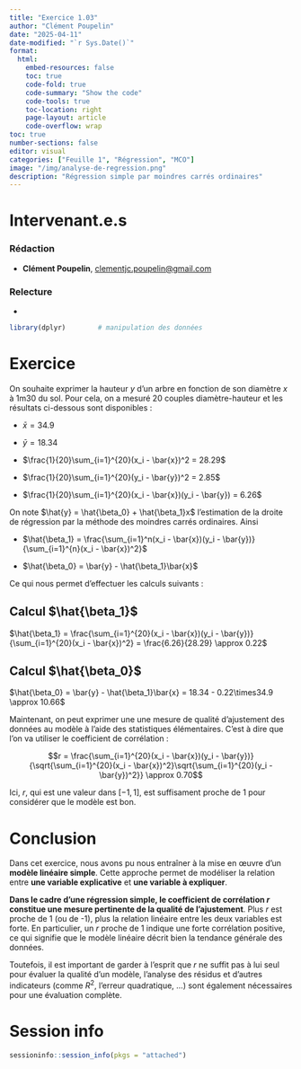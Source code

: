 ```yaml
---
title: "Exercice 1.03"
author: "Clément Poupelin"
date: "2025-04-11"
date-modified: "`r Sys.Date()`"
format: 
  html:
    embed-resources: false
    toc: true
    code-fold: true
    code-summary: "Show the code"
    code-tools: true
    toc-location: right
    page-layout: article
    code-overflow: wrap
toc: true
number-sections: false
editor: visual
categories: ["Feuille 1", "Régression", "MCO"]
image: "/img/analyse-de-regression.png"
description: "Régression simple par moindres carrés ordinaires"
---
```


# Intervenant.e.s

### Rédaction

-   **Clément Poupelin**, [clementjc.poupelin\@gmail.com](mailto:clementjc.poupelin@gmail.com){.email}\

### Relecture

-   


```r
library(dplyr)        # manipulation des données
```


# Exercice

On souhaite exprimer la hauteur $y$ d’un arbre en fonction de son diamètre $x$ à 1m30 du sol. Pour cela,
on a mesuré 20 couples diamètre-hauteur et les résultats ci-dessous sont disponibles :

  - $\bar{x} = 34.9$

  - $\bar{y} = 18.34$

  - $\frac{1}{20}\sum_{i=1}^{20}(x_i - \bar{x})^2 = 28.29$

  - $\frac{1}{20}\sum_{i=1}^{20}(y_i - \bar{y})^2 = 2.85$

  - $\frac{1}{20}\sum_{i=1}^{20}(x_i - \bar{x})(y_i - \bar{y}) = 6.26$



On note $\hat{y} = \hat{\beta_0} + \hat{\beta_1}x$ l’estimation de la droite de régression par la méthode des moindres carrés
ordinaires. Ainsi 

  - $\hat{\beta_1} = \frac{\sum_{i=1}^n(x_i - \bar{x})(y_i - \bar{y})}{\sum_{i=1}^{n}(x_i - \bar{x})^2}$ 
  
  - $\hat{\beta_0} = \bar{y} - \hat{\beta_1}\bar{x}$
  
  
Ce qui nous permet d'effectuer les calculs suivants :

::: panel-tabset 

## Calcul $\hat{\beta_1}$

$\hat{\beta_1} = \frac{\sum_{i=1}^{20}(x_i - \bar{x})(y_i - \bar{y})}{\sum_{i=1}^{20}(x_i - \bar{x})^2} = \frac{6.26}{28.29} \approx 0.22$

## Calcul $\hat{\beta_0}$

$\hat{\beta_0} = \bar{y} - \hat{\beta_1}\bar{x} = 18.34 - 0.22\times34.9 \approx 10.66$

:::



Maintenant, on peut exprimer une une mesure de qualité d’ajustement des données au modèle à
l’aide des statistiques élémentaires. C'est à dire que l'on va utiliser le coefficient de corrélation : 

$$r = \frac{\sum_{i=1}^{20}(x_i - \bar{x})(y_i - \bar{y})}{\sqrt{\sum_{i=1}^{20}(x_i - \bar{x})^2}\sqrt{\sum_{i=1}^{20}(y_i - \bar{y})^2}} \approx 0.70$$ 


Ici, $r$, qui est une valeur dans $[-1, 1]$, est suffisament proche de 1 pour considérer que le modèle est bon.


# Conclusion

Dans cet exercice, nous avons pu nous entraîner à la mise en œuvre d’un **modèle linéaire simple**. Cette approche permet de modéliser la relation entre **une variable explicative** et **une variable à expliquer**.

**Dans le cadre d'une régression simple, le coefficient de corrélation $r$ constitue une mesure pertinente de la qualité de l’ajustement**. Plus $r$ est proche de 1 (ou de -1), plus la relation linéaire entre les deux variables est forte. En particulier, un $r$ proche de 1 indique une forte corrélation positive, ce qui signifie que le modèle linéaire décrit bien la tendance générale des données.\

Toutefois, il est important de garder à l’esprit que $r$ ne suffit pas à lui seul pour évaluer la qualité d’un modèle, l’analyse des résidus et d'autres indicateurs (comme $R^2$, l’erreur quadratique, ...) sont également nécessaires pour une évaluation complète.

# Session info

```r
sessioninfo::session_info(pkgs = "attached")
```
